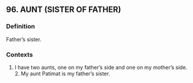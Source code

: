 ## 96. AUNT (SISTER OF FATHER)
### Definition
Father’s sister.

### Contexts
1. I have two aunts, one on my father’s side and one on my mother’s side. 2. My aunt Patimat is my father’s sister.

